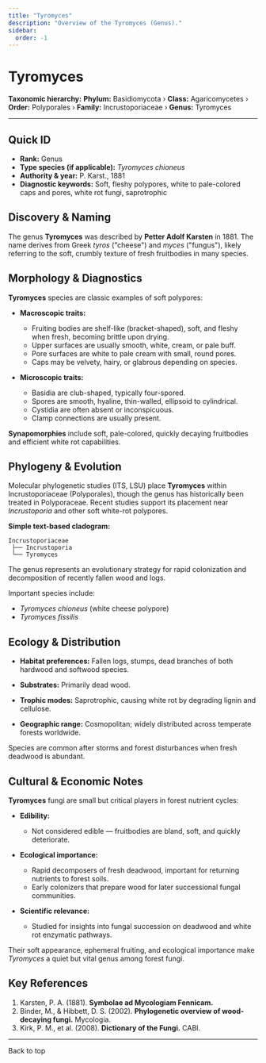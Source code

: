 ```yaml
---
title: "Tyromyces"
description: "Overview of the Tyromyces (Genus)."
sidebar:
  order: -1
---
```



# Tyromyces <Badge variant="note" text="Genus" />

**Taxonomic hierarchy:** **Phylum:** Basidiomycota › **Class:** Agaricomycetes › **Order:** Polyporales › **Family:** Incrustoporiaceae › **Genus:** Tyromyces

---

## Quick ID
* **Rank:** Genus  
* **Type species (if applicable):** _Tyromyces chioneus_  
* **Authority & year:** P. Karst., 1881  
* **Diagnostic keywords:** Soft, fleshy polypores, white to pale-colored caps and pores, white rot fungi, saprotrophic  

## Discovery & Naming
The genus **Tyromyces** was described by **Petter Adolf Karsten** in 1881. The name derives from Greek _tyros_ ("cheese") and _myces_ ("fungus"), likely referring to the soft, crumbly texture of fresh fruitbodies in many species.

## Morphology & Diagnostics
**Tyromyces** species are classic examples of soft polypores:

- **Macroscopic traits:**
  - Fruiting bodies are shelf-like (bracket-shaped), soft, and fleshy when fresh, becoming brittle upon drying.
  - Upper surfaces are usually smooth, white, cream, or pale buff.
  - Pore surfaces are white to pale cream with small, round pores.
  - Caps may be velvety, hairy, or glabrous depending on species.

- **Microscopic traits:**
  - Basidia are club-shaped, typically four-spored.
  - Spores are smooth, hyaline, thin-walled, ellipsoid to cylindrical.
  - Cystidia are often absent or inconspicuous.
  - Clamp connections are usually present.

**Synapomorphies** include soft, pale-colored, quickly decaying fruitbodies and efficient white rot capabilities.

## Phylogeny & Evolution
Molecular phylogenetic studies (ITS, LSU) place **Tyromyces** within Incrustoporiaceae (Polyporales), though the genus has historically been treated in Polyporaceae. Recent studies support its placement near _Incrustoporia_ and other soft white-rot polypores.

**Simple text-based cladogram:**
```
Incrustoporiaceae
 ├── Incrustoporia
 └── Tyromyces
```
The genus represents an evolutionary strategy for rapid colonization and decomposition of recently fallen wood and logs.

Important species include:

- _Tyromyces chioneus_ (white cheese polypore)
- _Tyromyces fissilis_

## Ecology & Distribution
- **Habitat preferences:** Fallen logs, stumps, dead branches of both hardwood and softwood species.
- **Substrates:** Primarily dead wood.
- **Trophic modes:** Saprotrophic, causing white rot by degrading lignin and cellulose.

- **Geographic range:** Cosmopolitan; widely distributed across temperate forests worldwide.

Species are common after storms and forest disturbances when fresh deadwood is abundant.

## Cultural & Economic Notes
**Tyromyces** fungi are small but critical players in forest nutrient cycles:

- **Edibility:**
  - Not considered edible — fruitbodies are bland, soft, and quickly deteriorate.

- **Ecological importance:**
  - Rapid decomposers of fresh deadwood, important for returning nutrients to forest soils.
  - Early colonizers that prepare wood for later successional fungal communities.

- **Scientific relevance:**
  - Studied for insights into fungal succession on deadwood and white rot enzymatic pathways.

Their soft appearance, ephemeral fruiting, and ecological importance make _Tyromyces_ a quiet but vital genus among forest fungi.

## Key References
1. Karsten, P. A. (1881). **Symbolae ad Mycologiam Fennicam.**  
2. Binder, M., & Hibbett, D. S. (2002). **Phylogenetic overview of wood-decaying fungi.** Mycologia.  
3. Kirk, P. M., et al. (2008). **Dictionary of the Fungi.** CABI.

---

<LinkButton href="#top" variant="minimal" icon="arrow-up">
  Back to top
</LinkButton>
